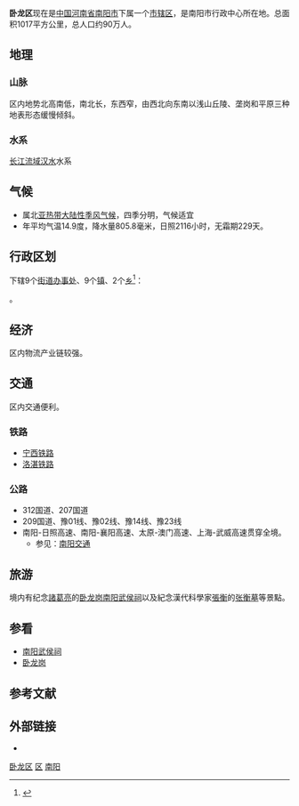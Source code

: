 {{Infobox China County
| county = 卧龙区
| usedname = 
| nameorigin = 
| Pinyin =  
| Belong = [[河南省|河南省]][[南阳市|南阳市]]
| Types = [[市辖区|市辖区]]
| admincode =  
| founded = 
| officerTitle = 
| officer = 
| officerTitle2 = 
| officer2 = 
| division = 
| town = 
| township = 
| subdistrict = 
| dialect = 
| post code = 
| phone code = 377
| coordinate = 473000
| area = 1017
| area land = 
| area water = 
| census yr = 
| pop = 90万人
| density =  
| GDP = 
| GDP_as_of = 
| GDPPC = 
| carlicense = 
| web = 
| web_title = 
}}
'''卧龙区'''现在是[[中华人民共和国|中国]][[河南省|河南省]][[南阳市|南阳市]]下属一个[[市辖区|市辖区]]，是南阳市行政中心所在地。总面积1017平方公里，总人口约90万人。

== 地理 ==
=== 山脉 ===
区内地势北高南低，南北长，东西窄，由西北向东南以浅山丘陵、垄岗和平原三种地表形态缓慢倾斜。
=== 水系 ===
[[长江流域|长江流域]][[汉水|汉水]]水系

== 气候 ==
*属北[[亚热带|亚热带]][[大陆性季风气候|大陆性季风气候]]，四季分明，气候适宜
*年平均气温14.9度，降水量805.8毫米，日照2116小时，无霜期229天。

== 行政区划 ==
{{PAGENAMEBASE}}下辖9个[[街道办事处|街道办事处]]、9个[[行政建制镇|镇]]、2个[[乡_(中华人民共和国)|乡]]<ref>{{PRC admin/ref sgc|41/13/03}}</ref>：

{{PRC admin/children|41/13/03}}。

== 经济 ==
区内物流产业链较强。

== 交通 ==
区内交通便利。
=== 铁路 ===
*[[宁西铁路|宁西铁路]]
*[[洛湛铁路|洛湛铁路]]
=== 公路 ===
*312国道、207国道
*209国道、豫01线、豫02线、豫14线、豫23线
*南阳-日照高速、南阳-襄阳高速、太原-澳门高速、上海-武威高速贯穿全境。
**参见：[[南阳交通|南阳交通]]

== 旅游 ==
境内有纪念[[諸葛亮|諸葛亮]]的[[卧龙岗|卧龙岗]][[武侯祠_(南阳)|南阳武侯祠]]以及紀念漢代科學家[[張衡|張衡]]的[[张衡墓|张衡墓]]等景點。

== 参看 ==
*[[武侯祠_(南阳)|南阳武侯祠]]
*[[卧龙岗|卧龙岗]]

== 参考文献 ==
{{reflist}}

== 外部链接 ==
* {{Official website|http://www.wolong.gov.cn/|name=南阳市卧龙区人民政府}}

{{henan-stub}}
{{卧龙区行政区划}}
{{南阳市行政区划}}
{{河南行政区划}}

[[category:卧龙区|]]
[[category:南阳区县市|区]]
[[category:河南市辖区|南阳]]